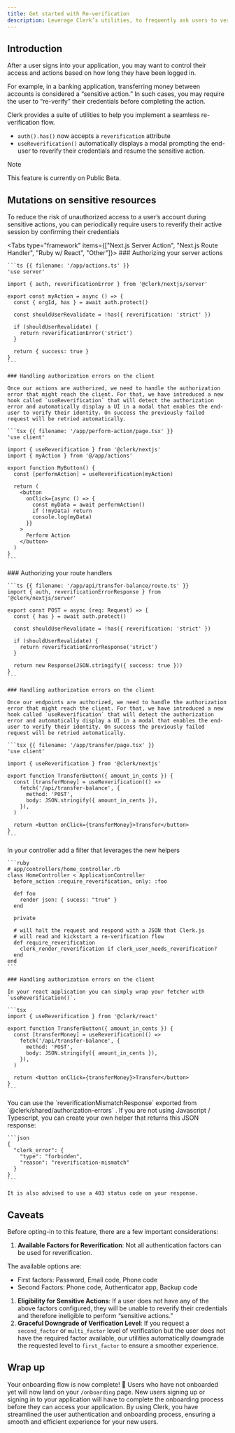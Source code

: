 ```yaml
---
title: Get started with Re-verification
description: Leverage Clerk’s utilities, to frequently ask users to verify their identity before performing sensitive actions.
---
```


## Introduction

After a user signs into your application, you may want to control their access and actions based on how long they have been logged in.

For example, in a banking application, transferring money between accounts is considered a “sensitive action.” In such cases, you may require the user to “re-verify” their credentials before completing the action.

Clerk provides a suite of utilities to help you implement a seamless re-verification flow.

- `auth().has()` now accepts a `reverification` attribute
- `useReverification()` automatically displays a modal prompting the end-user to reverify their credentials and resume the sensitive action.

> [!NOTE]
> This feature is currently on Public Beta.

## Mutations on sensitive resources

To reduce the risk of unauthorized access to a user’s account during sensitive actions, you can periodically require users to reverify their active session by confirming their credentials

<Tabs type="framework" items={["Next.js Server Action", "Next.js Route Handler", "Ruby w/ React", "Other"]}>
  <Tab>
    ### Authorizing your server actions

    ```ts {{ filename: '/app/actions.ts' }}
    'use server'

    import { auth, reverificationError } from '@clerk/nextjs/server'

    export const myAction = async () => {
      const { orgId, has } = await auth.protect()

      const shouldUserRevalidate = !has({ reverification: 'strict' })

      if (shouldUserRevalidate) {
        return reverificationError('strict')
      }

      return { success: true }
    }
    ```

    ### Handling authorization errors on the client

    Once our actions are authorized, we need to handle the authorization error that might reach the client. For that, we have introduced a new hook called `useReverification` that will detect the authorization error and automatically display a UI in a modal that enables the end-user to verify their identity. On success the previously failed request will be retried automatically.

    ```tsx {{ filename: '/app/perform-action/page.tsx' }}
    'use client'

    import { useReverification } from '@clerk/nextjs'
    import { myAction } from '@/app/actions'

    export function MyButton() {
      const [performAction] = useReverification(myAction)

      return (
        <button
          onClick={async () => {
            const myData = await performAction()
            if (!myData) return
            console.log(myData)
          }}
        >
          Perform Action
        </button>
      )
    }
    ```
  </Tab>

  <Tab>
    ### Authorizing your route handlers

    ```ts {{ filename: '/app/api/transfer-balance/route.ts' }}
    import { auth, reverificationErrorResponse } from '@clerk/nextjs/server'

    export const POST = async (req: Request) => {
      const { has } = await auth.protect()

      const shouldUserRevalidate = !has({ reverification: 'strict' })

      if (shouldUserRevalidate) {
        return reverificationErrorResponse('strict')
      }

      return new Response(JSON.stringify({ success: true }))
    }
    ```

    ### Handling authorization errors on the client

    Once our endpoints are authorized, we need to handle the authorization error that might reach the client. For that, we have introduced a new hook called `useReverification` that will detect the authorization error and automatically display a UI in a modal that enables the end-user to verify their identity. On success the previously failed request will be retried automatically.

    ```tsx {{ filename: '/app/transfer/page.tsx' }}
    'use client'

    import { useReverification } from '@clerk/nextjs'

    export function TransferButton({ amount_in_cents }) {
      const [transferMoney] = useReverification(() =>
        fetch('/api/transfer-balance', {
          method: 'POST',
          body: JSON.stringify({ amount_in_cents }),
        }),
      )

      return <button onClick={transferMoney}>Transfer</button>
    }
    ```
  </Tab>

  <Tab>
    In your controller add a filter that leverages the new helpers

    ```ruby
    # app/controllers/home_controller.rb
    class HomeController < ApplicationController
      before_action :require_reverification, only: :foo

      def foo
        render json: { sucess: "true" }
      end

      private
      
      # will halt the request and respond with a JSON that Clerk.js
      # will read and kickstart a re-verification flow 
      def require_reverification
        clerk_render_reverification if clerk_user_needs_reverification?
      end
    end
    ```

    ### Handling authorization errors on the client

    In your react application you can simply wrap your fetcher with `useReverification()`.

    ```tsx
    import { useReverification } from '@clerk/react'

    export function TransferButton({ amount_in_cents }) {
      const [transferMoney] = useReverification(() =>
        fetch('/api/transfer-balance', {
          method: 'POST',
          body: JSON.stringify({ amount_in_cents }),
        }),
      )

      return <button onClick={transferMoney}>Transfer</button>
    }
    ```
  </Tab>

  <Tab>
    You can use the `reverificationMismatchResponse` exported from `@clerk/shared/authorization-errors` . If you are not using Javascript / Typescript, you can create your own helper that returns this JSON response:

    ```json
    {
      "clerk_error": {
        "type": "forbidden",
        "reason": "reverification-mismatch"
      }
    }
    ```

    It is also advised to use a 403 status code on your response.
  </Tab>
</Tabs>

## Caveats

Before opting-in to this feature, there are a few important considerations:

1. **Available Factors for Reverification**: Not all authentication factors can be used for reverification.

The available options are:

- First factors: Password, Email code, Phone code
- Second Factors: Phone code, Authenticator app, Backup code

1. **Eligibility for Sensitive Actions**: If a user does not have any of the above factors configured, they will be unable to reverify their credentials and therefore ineligible to perform “sensitive actions.”
1. **Graceful Downgrade of Verification Level**: If you request a `second_factor` or `multi_factor` level of verification but the user does not have the required factor available, our utilities automatically downgrade the requested level to `first_factor` to ensure a smoother experience.

## Wrap up

Your onboarding flow is now complete! 🎉 Users who have not onboarded yet will now land on your `/onboarding` page. New users signing up or signing in to your application will have to complete the onboarding process before they can access your application. By using Clerk, you have streamlined the user authentication and onboarding process, ensuring a smooth and efficient experience for your new users.
